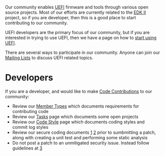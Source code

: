 Our community enables [[UEFI]] firmware and tools through various open source projects.
Most of our efforts are currently related to the [http://www.tianocore.org/edk2/ EDK II] project, so if you are developer, then this is a good place to start contributing to our community.

UEFI developers are the primary focus of our community, but if you are interested in trying to use UEFI, then we have a page on how to [[start using UEFI]].

There are several ways to participate in our community.  Anyone can join our [[Mailing Lists]] to discuss UEFI related topics.

=Developers=

If you are a developer, and would like to make [[Code Contributions]] to our community:
* Review our [[Member Types]] which documents requirements for contributing code
* Review our [[Tasks]] page which documents some open projects
* Review our [[Code Style]] page which documents coding styles and commit log styles
* Review our secure coding documents [https://legacy.gitbook.com/book/edk2-docs/edk-ii-secure-coding-guide/details] [https://legacy.gitbook.com/book/edk2-docs/edk-ii-secure-code-review-guide/details] prior to sumbmitting a patch, along with creating a unit test and performing some static analysis
* Do not post a patch to an unmitigated security issue. Instead follow guidelines at [https://github.com/tianocore/tianocore.github.io/wiki/Reporting-Security-Issues] 


<!-- [[Category:Main]] -->
